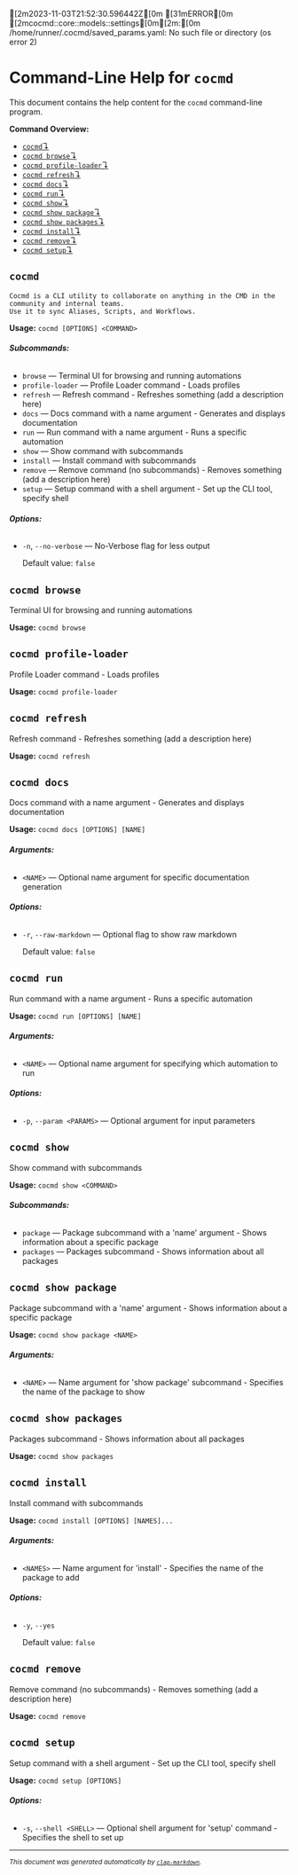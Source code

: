 [2m2023-11-03T21:52:30.596442Z[0m [31mERROR[0m [2mcocmd::core::models::settings[0m[2m:[0m /home/runner/.cocmd/saved_params.yaml: No such file or directory (os error 2)
# Command-Line Help for `cocmd`

This document contains the help content for the `cocmd` command-line program.

**Command Overview:**

* [`cocmd`↴](#cocmd)
* [`cocmd browse`↴](#cocmd-browse)
* [`cocmd profile-loader`↴](#cocmd-profile-loader)
* [`cocmd refresh`↴](#cocmd-refresh)
* [`cocmd docs`↴](#cocmd-docs)
* [`cocmd run`↴](#cocmd-run)
* [`cocmd show`↴](#cocmd-show)
* [`cocmd show package`↴](#cocmd-show-package)
* [`cocmd show packages`↴](#cocmd-show-packages)
* [`cocmd install`↴](#cocmd-install)
* [`cocmd remove`↴](#cocmd-remove)
* [`cocmd setup`↴](#cocmd-setup)

## `cocmd`


    Cocmd is a CLI utility to collaborate on anything in the CMD in the community and internal teams. 
    Use it to sync Aliases, Scripts, and Workflows.

**Usage:** `cocmd [OPTIONS] <COMMAND>`

###### **Subcommands:**

* `browse` — Terminal UI for browsing and running automations
* `profile-loader` — Profile Loader command - Loads profiles
* `refresh` — Refresh command - Refreshes something (add a description here)
* `docs` — Docs command with a name argument - Generates and displays documentation
* `run` — Run command with a name argument - Runs a specific automation
* `show` — Show command with subcommands
* `install` — Install command with subcommands
* `remove` — Remove command (no subcommands) - Removes something (add a description here)
* `setup` — Setup command with a shell argument - Set up the CLI tool, specify shell

###### **Options:**

* `-n`, `--no-verbose` — No-Verbose flag for less output

  Default value: `false`



## `cocmd browse`

Terminal UI for browsing and running automations

**Usage:** `cocmd browse`



## `cocmd profile-loader`

Profile Loader command - Loads profiles

**Usage:** `cocmd profile-loader`



## `cocmd refresh`

Refresh command - Refreshes something (add a description here)

**Usage:** `cocmd refresh`



## `cocmd docs`

Docs command with a name argument - Generates and displays documentation

**Usage:** `cocmd docs [OPTIONS] [NAME]`

###### **Arguments:**

* `<NAME>` — Optional name argument for specific documentation generation

###### **Options:**

* `-r`, `--raw-markdown` — Optional flag to show raw markdown

  Default value: `false`



## `cocmd run`

Run command with a name argument - Runs a specific automation

**Usage:** `cocmd run [OPTIONS] [NAME]`

###### **Arguments:**

* `<NAME>` — Optional name argument for specifying which automation to run

###### **Options:**

* `-p`, `--param <PARAMS>` — Optional argument for input parameters



## `cocmd show`

Show command with subcommands

**Usage:** `cocmd show <COMMAND>`

###### **Subcommands:**

* `package` — Package subcommand with a 'name' argument - Shows information about a specific package
* `packages` — Packages subcommand - Shows information about all packages



## `cocmd show package`

Package subcommand with a 'name' argument - Shows information about a specific package

**Usage:** `cocmd show package <NAME>`

###### **Arguments:**

* `<NAME>` — Name argument for 'show package' subcommand - Specifies the name of the package to show



## `cocmd show packages`

Packages subcommand - Shows information about all packages

**Usage:** `cocmd show packages`



## `cocmd install`

Install command with subcommands

**Usage:** `cocmd install [OPTIONS] [NAMES]...`

###### **Arguments:**

* `<NAMES>` — Name argument for 'install' - Specifies the name of the package to add

###### **Options:**

* `-y`, `--yes`

  Default value: `false`



## `cocmd remove`

Remove command (no subcommands) - Removes something (add a description here)

**Usage:** `cocmd remove`



## `cocmd setup`

Setup command with a shell argument - Set up the CLI tool, specify shell

**Usage:** `cocmd setup [OPTIONS]`

###### **Options:**

* `-s`, `--shell <SHELL>` — Optional shell argument for 'setup' command - Specifies the shell to set up



<hr/>

<small><i>
    This document was generated automatically by
    <a href="https://crates.io/crates/clap-markdown"><code>clap-markdown</code></a>.
</i></small>

